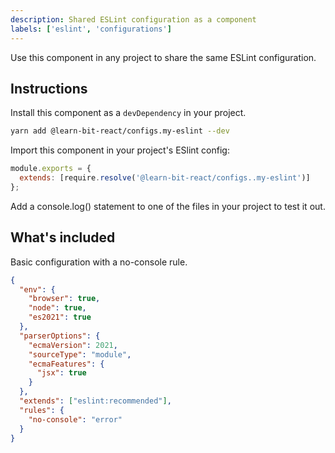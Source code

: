 ```yaml
---
description: Shared ESLint configuration as a component
labels: ['eslint', 'configurations']
---
```


Use this component in any project to share the same ESLint configuration.

## Instructions

Install this component as a `devDependency` in your project.

```bash
yarn add @learn-bit-react/configs.my-eslint --dev
```

Import this component in your project's ESlint config:

```js
module.exports = {
  extends: [require.resolve('@learn-bit-react/configs..my-eslint')]
};
```

Add a console.log() statement to one of the files in your project to test it out.

## What's included

Basic configuration with a no-console rule.

```json
{
  "env": {
    "browser": true,
    "node": true,
    "es2021": true
  },
  "parserOptions": {
    "ecmaVersion": 2021,
    "sourceType": "module",
    "ecmaFeatures": {
      "jsx": true
    }
  },
  "extends": ["eslint:recommended"],
  "rules": {
    "no-console": "error"
  }
}
```
